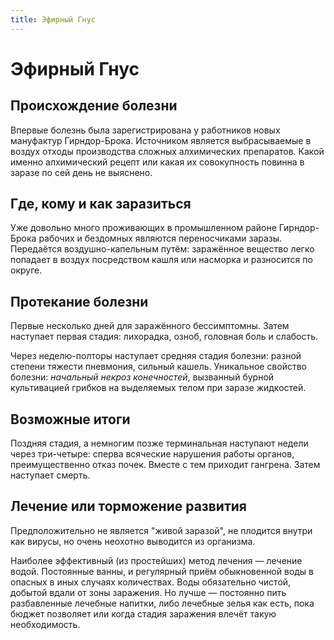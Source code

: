 ```yaml
---
title: Эфирный Гнус
---
```


# Эфирный Гнус
## Происхождение болезни
Впервые болезнь была зарегистрирована у работников новых мануфактур Гирндор-Брока. Источником является выбрасываемые в воздух отходы производства сложных алхимических препаратов. Какой именно алхимический рецепт или какая их совокупность повинна в заразе по сей день не выяснено.

## Где, кому и как заразиться
Уже довольно много проживающих в промышленном районе Гирндор-Брока рабочих и бездомных являются переносчиками заразы. Передаётся воздушно-капельным путём: заражённое вещество легко попадает в воздух посредством кашля или насморка и разносится по округе.  

## Протекание болезни
Первые несколько дней для заражённого бессимптомны. Затем наступает первая стадия: лихорадка, озноб, головная боль и слабость.

Через неделю-полторы наступает средняя стадия болезни: разной степени тяжести пневмония, сильный кашель. Уникальное свойство болезни: *начальный некроз конечностей*, вызванный бурной культивацией грибков на выделяемых телом при заразе жидкостей.

## Возможные итоги
Поздняя стадия, а немногим позже терминальная наступают недели через три-четыре: сперва всяческие нарушения работы органов, преимущественно отказ почек. Вместе с тем приходит гангрена. Затем наступает смерть.

## Лечение или торможение развития
Предположительно не является "живой заразой", не плодится внутри как вирусы, но очень неохотно выводится из организма.

Наиболее эффективный (из простейших) метод лечения — лечение водой. Постоянные ванны, и регулярный приём обыкновенной воды в опасных в иных случаях количествах. Воды обязательно чистой, добытой вдали от зоны заражения. Но лучше — постоянно пить разбавленные лечебные напитки, либо лечебные зелья как есть, пока бюджет позволяет или когда стадия заражения влечёт такую необходимость.

